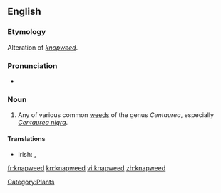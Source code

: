 ==English==

===Etymology===
Alteration of ''[[knopweed]]''.

===Pronunciation===
* {{IPA|/ˈnæpwiːd/}}

===Noun===
{{en-noun}}

# Any of various common [[weeds]] of the genus ''Centaurea'', especially ''[[Centaurea nigra]]''.

====Translations====
{{trans-top}}
* Irish: {{t|ga|bata cogaidh|m}}, {{t|ga|mínscoth|f}}
{{trans-mid}}
{{trans-bottom}}

[[Category:Plants]]

[[fr:knapweed]]
[[kn:knapweed]]
[[vi:knapweed]]
[[zh:knapweed]]